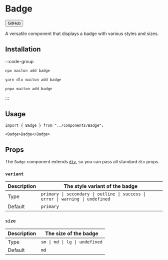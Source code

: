
# Badge

<Button href="https://github.com/builders-garden/maiton-ui/blob/main/components/Badge.tsx">GitHub</Button>

A versatile component that displays a badge with various styles and sizes.

## Installation

:::code-group

```bash [npm]
npx maiton add badge
```

```bash [yarn]
yarn dlx maiton add badge
```

```bash [pnpm]
pnpx maiton add badge
```

:::

## Usage

```tsx
import { Badge } from "../components/Badge";
```

```tsx
<Badge>Badge</Badge>
```

## Props

The `Badge` component extends [`div`](https://developer.mozilla.org/en-US/docs/Web/HTML/Element/div), so you can pass all standard `div` props.

### `variant`

| Description | The style variant of the badge                                                |
|-------------|------------------------------------------------------------------------------ |
| Type        | `primary \| secondary \| outline \| success \| error \| warning \| undefined` |
| Default     | `primary`                                                                     |

### `size`

| Description | The size of the badge         |
|-------------|------------------------------ |
| Type        | `sm \| md \| lg \| undefined` |
| Default     | `md`                          |
